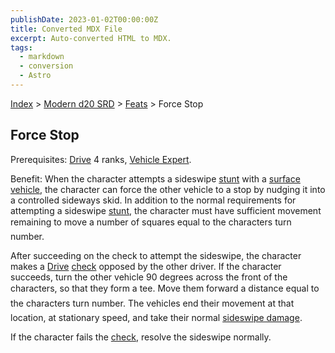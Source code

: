 ```yaml
---
publishDate: 2023-01-02T00:00:00Z
title: Converted MDX File
excerpt: Auto-converted HTML to MDX.
tags:
  - markdown
  - conversion
  - Astro
---
```






[Index](-index) > [Modern d20 SRD](modern-d20-srd-index) > [Feats](modern-d20-srd-feats-index) > Force Stop




## Force Stop


Prerequisites: [Drive](modern-d20-srd-skills-drive) 4 ranks, [Vehicle
  Expert](modern-d20-srd-feats-vehicle-expert).


Benefit: When the character attempts a sideswipe [stunt](modern-d20-srd-vehicle-movement-and-combat-stunts) with a [surface
  vehicle](modern-d20-srd-equipment-equipment-vehicles), the character can force the other vehicle to a stop by nudging it into a controlled side­ways skid. In addition to the normal requirements for attempting a sideswipe [stunt](modern-d20-srd-vehicle-movement-and-combat-stunts), the character must have sufficient movement remaining to move a number of squares equal to the characters turn number.


After succeeding on the check to attempt the sideswipe, the character makes a [Drive](modern-d20-srd-skills-drive) [check](modern-d20-srd-skills-skill-basics-php#skill-check-index) opposed by the other driver. If the character succeeds, turn the other vehicle 90 degrees across the front of the characters, so that they form a tee. Move them forward a distance equal to the characters turn number. The vehicles end their movement at that location, at stationary speed, and take their normal [sideswipe
  damage](modern-d20-srd-vehicle-movement-and-combat-resolving-collisions).


If the character fails the [check](modern-d20-srd-skills-skill-basics-php#skill-check-index), resolve the sideswipe normally.



